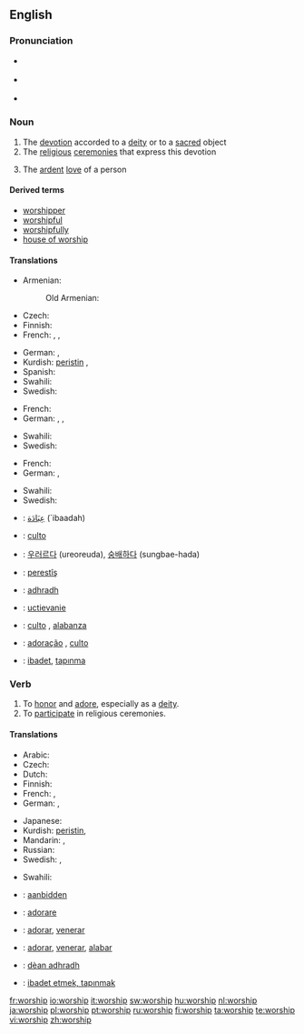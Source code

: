 {{also|Worship}}
==English==
{{wikipedia}}

===Pronunciation===
* {{a|RP}} {{IPA|/ˈwɜːʃɪp/}}
* {{a|US}} {{IPA|/ˈwɝʃɪp/}}
* {{audio|en-us-worship.ogg|Audio (US)}}

===Noun===
{{en-noun|-}}

# The [[devotion]] accorded to a [[deity]] or to a [[sacred]] object
# The [[religious]] [[ceremony|ceremonies]] that express this devotion
# {{context|by extension}} The [[ardent]] [[love]] of a person

====Derived terms====
* [[worshipper]]
* [[worshipful]]
* [[worshipfully]]
* [[house of worship]]

====Translations====
{{trans-top|devotion accorded to a deity or to a sacred object}}
* Armenian: {{t-|hy|պաշտօն|tr=paštōn|sc=Armn|xs=Armenian}}
*: Old Armenian: {{tø|xcl|պաշտամունք|tr=paštamunkʿ|sc=Armn|xs=Old Armenian}}
* Czech: {{t-|cs|uctívání|n}}
* Finnish: {{t-|fi|palvonta}}
* French: {{t+|fr|culte|m}}, {{t+|fr|adoration}}, {{t+|fr|vénération}}
{{trans-mid}}
* German: {{t-|de|Verehrung|f}}, {{t-|de|Anbetung|f}}
* Kurdish: [[peristin]] {{f}}, {{ku-Arab|[[په‌رستن]]}}
* Spanish: {{t|es|adoración|f}}
* Swahili: {{t+|sw|abudu|xs=Swahili}}
* Swedish: {{t|sv|dyrkan}}
{{trans-bottom}}

{{trans-top|The religious ceremonies that express this devotion}}
* French: {{t+|fr|culte|m}}
* German: {{t+|de|Gottesdienst|m}}, {{t-|de|Verehrung|f}}, {{t-|de|Anbetung|f}}
{{trans-mid}}
* Swahili: {{t+|sw|abudu|xs=Swahili}}
* Swedish: {{t|sv|tillbedjan|c}}
{{trans-bottom}}

{{trans-top|The ardent love of a person}}
* French: {{t+|fr|culte|m}}
* German: {{t-|de|Verehrung|f}}, {{t-|de|Anbetung|f}}
{{trans-mid}}
* Swahili: {{t+|sw|abudu|xs=Swahili}}
* Swedish: {{t|sv|dyrkan|c}}
{{trans-bottom}}

{{checktrans-top}}
* {{ttbc|Arabic}}: [[عِبَادَة]] (`ibaadah) {{f}}
* {{ttbc|Italian}}: [[culto]] {{m}}
* {{ttbc|Korean}}: [[우러르다]] (ureoreuda), [[숭배하다]] (sungbae-hada)
* {{ttbc|Kurdish}}: [[perestîş]] {{f}}
* {{ttbc|Scottish Gaelic}}: [[adhradh]] {{m}}
* {{ttbc|Slovak}}: [[uctievanie]]  {{n}}
* {{ttbc|Spanish}}: [[culto]] {{m}}, [[alabanza]] {{f}}
* {{ttbc|Portuguese}}: [[adoração]] {{f}}, [[culto]] {{m}}
* {{ttbc|Turkish}}: [[ibadet]], [[tapınma]]
{{checktrans-bottom}}

===Verb===
{{en-verb|worships|''(UK)'' '''[[worshipping]]''' or  ''(US)'' '''[[worshiping]]'''|''(UK)'' '''[[worshipped]]''' or  ''(US)'' '''[[worshiped]]'''}}

# To [[honor]] and [[adore]], especially as a [[deity]].
# To [[participate]] in religious ceremonies.

====Translations====
{{trans-top|to honor and adore, especially as a deity}}
* Arabic: {{t|ar|عبد|tr=`ábada|sc=Arab}}
* Czech: {{t-|cs|uctívat}}
* Dutch: {{t+|nl|vereren}}
* Finnish: {{t+|fi|palvoa}}
* French: {{t+|fr|vénérer}}, {{t+|fr|adorer}}
* German: {{t+|de|verehren}}, {{t-|de|anbeten}}
{{trans-mid}}
* Japanese: {{t|ja|崇拝|tr=すうはいする, sūhai-surú|alt=崇拝する|sc=Jpan}}
* Kurdish: [[peristin]], {{ku-Arab|[[په‌رستن]]}}
* Mandarin: {{t|zh|崇拜|tr=chóngbài|sc=Hani}},  {{t|zh|崇奉|tr=chóngfèng|sc=Hani}}
* Russian: {{qualifier|+ dative case}} {{t|ru|поклоняться|tr=poklonját'sja|sc=Cyrl}}
* Swedish: {{t|sv|dyrka}}, {{t|sv|tillbe}}
{{trans-bottom}}

{{trans-top|To participate in religious ceremonies}}
* Swahili: {{t+|sw|abudu|xs=Swahili}}
{{trans-mid}}
{{trans-bottom}}

{{checktrans-top}}
* {{ttbc|Dutch}}: [[aanbidden]]
* {{ttbc|Italian}}: [[adorare]]
* {{ttbc|Portuguese}}: [[adorar]], [[venerar]]
* {{ttbc|Spanish}}: [[adorar]], [[venerar]], [[alabar]]
* {{ttbc|Scottish Gaelic}}: [[dèan adhradh]]
* {{ttbc|Turkish}}: [[ibadet etmek, tapınmak]]
{{checktrans-bottom}}

[[fr:worship]]
[[io:worship]]
[[it:worship]]
[[sw:worship]]
[[hu:worship]]
[[nl:worship]]
[[ja:worship]]
[[pl:worship]]
[[pt:worship]]
[[ru:worship]]
[[fi:worship]]
[[ta:worship]]
[[te:worship]]
[[vi:worship]]
[[zh:worship]]